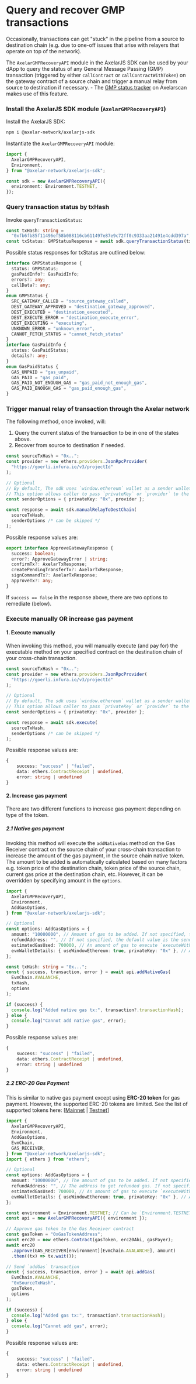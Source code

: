 # Query and recover GMP transactions

Occasionally, transactions can get "stuck" in the pipeline from a source to destination chain (e.g. due to one-off issues that arise with relayers that operate on top of the network).

The `AxelarGMPRecoveryAPI` module in the AxelarJS SDK can be used by your dApp to query the status of any General Message Passing (GMP) transaction (triggered by either `callContract` or `callContractWithToken`) on the gateway contract of a source chain and trigger a manual relay from source to destination if necessary. - The [GMP status tracker](../general-message-passing/recovery) on Axelarscan makes use of this feature.

### Install the AxelarJS SDK module (`AxelarGMPRecoveryAPI`)

Install the AxelarJS SDK:

```bash
npm i @axelar-network/axelarjs-sdk
```

Instantiate the `AxelarGMPRecoveryAPI` module:

```ts
import {
  AxelarGMPRecoveryAPI,
  Environment,
} from "@axelar-network/axelarjs-sdk";

const sdk = new AxelarGMPRecoveryAPI({
  environment: Environment.TESTNET,
});
```

### Query transaction status by txHash

Invoke `queryTransactionStatus`:

```ts
const txHash: string =
  "0xfb6fb85f11496ef58b088116cb611497e87e9c72ff0c9333aa21491e4cdd397a";
const txStatus: GMPStatusResponse = await sdk.queryTransactionStatus(txHash);
```

Possible status responses for txStatus are outlined below:

```ts
interface GMPStatusResponse {
  status: GMPStatus;
  gasPaidInfo?: GasPaidInfo;
  errors?: any;
  callData?: any;
}
enum GMPStatus {
  SRC_GATEWAY_CALLED = "source_gateway_called",
  DEST_GATEWAY_APPROVED = "destination_gateway_approved",
  DEST_EXECUTED = "destination_executed",
  DEST_EXECUTE_ERROR = "destination_execute_error",
  DEST_EXECUTING = "executing",
  UNKNOWN_ERROR = "unknown_error",
  CANNOT_FETCH_STATUS = "cannot_fetch_status"
}
interface GasPaidInfo {
  status: GasPaidStatus;
  details?: any;
}
enum GasPaidStatus {
  GAS_UNPAID = "gas_unpaid",
  GAS_PAID = "gas_paid",
  GAS_PAID_NOT_ENOUGH_GAS = "gas_paid_not_enough_gas",
  GAS_PAID_ENOUGH_GAS = "gas_paid_enough_gas",
}
```

### Trigger manual relay of transaction through the Axelar network

The following method, once invoked, will:

1. Query the current status of the transaction to be in one of the states above.
2. Recover from source to destination if needed.

```ts
const sourceTxHash = "0x..";
const provider = new ethers.providers.JsonRpcProvider(
  "https://goerli.infura.io/v3/projectId"
);

// Optional
// By default, The sdk uses `window.ethereum` wallet as a sender wallet e.g. Metamask.
// This option allows caller to pass `privateKey` or `provider` to the sdk directly
const senderOptions = { privateKey: "0x", provider };

const response = await sdk.manualRelayToDestChain(
  sourceTxHash,
  senderOptions /* can be skipped */
);
```

Possible response values are:

```ts
export interface ApproveGatewayResponse {
  success: boolean;
  error?: ApproveGatewayError | string;
  confirmTx?: AxelarTxResponse;
  createPendingTransferTx?: AxelarTxResponse;
  signCommandTx?: AxelarTxResponse;
  approveTx?: any;
}
```

If `success == false` in the response above, there are two options to remediate (below). 

### Execute manually OR increase gas payment

#### 1. Execute manually

When invoking this method, you will manually execute (and pay for) the executable method on your specified contract on the destination chain of your cross-chain transaction.

```ts
const sourceTxHash = "0x..";
const provider = new ethers.providers.JsonRpcProvider(
  "https://goerli.infura.io/v3/projectId"
);

// Optional
// By default, The sdk uses `window.ethereum` wallet as a sender wallet e.g. Metamask.
// This option allows caller to pass `privateKey` or `provider` to the sdk directly
const senderOptions = { privateKey: "0x", provider };

const response = await sdk.execute(
  sourceTxHash,
  senderOptions /* can be skipped */
);
```

Possible response values are:

```ts
{
    success: "success" | "failed",
    data: ethers.ContractReceipt | undefined,
    error: string | undefined
}
```

#### 2. Increase gas payment

There are two different functions to increase gas payment depending on type of the token.

##### 2.1 Native gas payment

Invoking this method will execute the `addNativeGas` method on the Gas Receiver contract on the source chain of your cross-chain transaction to increase the amount of the gas payment, in the source chain native token. The amount to be added is automatically calculated based on many factors e.g. token price of the destination chain, token price of the source chain, current gas price at the destination chain, etc. However, it can be overridden by specifying amount in the `options`.

```ts
import {
  AxelarGMPRecoveryAPI,
  Environment,
  AddGasOptions,
} from "@axelar-network/axelarjs-sdk";

// Optional
const options: AddGasOptions = {
  amount: "10000000", // Amount of gas to be added. If not specified, the sdk will calculate the amount automatically.
  refundAddress: "", // If not specified, the default value is the sender address.
  estimatedGasUsed: 700000, // An amount of gas to execute `executeWithToken` or `execute` function of the custom destination contract. If not specified, the default value is 700000.
  evmWalletDetails: { useWindowEthereum: true, privateKey: "0x" }, // A wallet to send an `addNativeGas` transaction. If not specified, the default value is { useWindowEthereum: true}.
};

const txHash: string = "0x...";
const { success, transaction, error } = await api.addNativeGas(
  EvmChain.AVALANCHE,
  txHash,
  options
);

if (success) {
  console.log("Added native gas tx:", transaction?.transactionHash);
} else {
  console.log("Cannot add native gas", error);
}
```

Possible response values are:

```ts
{
    success: "success" | "failed",
    data: ethers.ContractReceipt | undefined,
    error: string | undefined
}
```

##### 2.2 ERC-20 Gas Payment

This is similar to native gas payment except using **ERC-20 token** for gas payment. However, the supported ERC-20 tokens are limited. See the list of supported tokens here: [[Mainnet](../reference/mainnet-contract-addresses) | [Testnet](../reference/testnet-contract-addresses)]

```ts
import {
  AxelarGMPRecoveryAPI,
  Environment,
  AddGasOptions,
  EvmChain,
  GAS_RECEIVER,
} from "@axelar-network/axelarjs-sdk";
import { ethers } from "ethers";

// Optional
const options: AddGasOptions = {
  amount: "10000000", // The amount of gas to be added. If not specified, the sdk will calculate the amount to be paid.
  refundAddress: "", // The address to get refunded gas. If not specified, the default value is the tx sender address.
  estimatedGasUsed: 700000, // An amount of gas to execute `executeWithToken` or `execute` function of the custom destination contract. If not specified, the default value is 700000.
  evmWalletDetails: { useWindowEthereum: true, privateKey: "0x" }, // A wallet to send an `addNativeGas` transaction. If not specified, the default value is { useWindowEthereum: true}.
};

const environment = Environment.TESTNET; // Can be `Environment.TESTNET` or `Environment.MAINNET`
const api = new AxelarGMPRecoveryAPI({ environment });

// Approve gas token to the Gas Receiver contract
const gasToken = "0xGasTokenAddress";
const erc20 = new ethers.Contract(gasToken, erc20Abi, gasPayer);
await erc20
  .approve(GAS_RECEIVER[environment][EvmChain.AVALANCHE], amount)
  .then((tx) => tx.wait());

// Send `addGas` transaction
const { success, transaction, error } = await api.addGas(
  EvmChain.AVALANCHE,
  "0xSourceTxHash",
  gasToken,
  options
);

if (success) {
  console.log("Added gas tx:", transaction?.transactionHash);
} else {
  console.log("Cannot add gas", error);
}
```

Possible response values are:

```ts
{
    success: "success" | "failed",
    data: ethers.ContractReceipt | undefined,
    error: string | undefined
}
```
